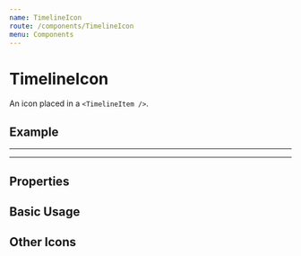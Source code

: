 ```yaml
---
name: TimelineIcon
route: /components/TimelineIcon
menu: Components
---
```



# TimelineIcon

An icon placed in a `<TimelineItem />`.

## Example

---

<TimelineIcon />

---

## Properties

<PropsTable of={TimelineIcon} />

## Basic Usage

<Playground>
  <TimelineIcon />
</Playground>

## Other Icons

<Playground>
  <TimelineIcon icon="analytics" />
  <TimelineIcon icon="code" />
  <TimelineIcon icon="aid" />
  <TimelineIcon icon="book" />
</Playground>